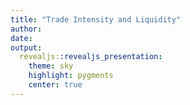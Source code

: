 ```yaml
---
title: "Trade Intensity and Liquidity"
author: 
date: 
output:
  revealjs::revealjs_presentation:
    theme: sky
    highlight: pygments
    center: true
---
```



